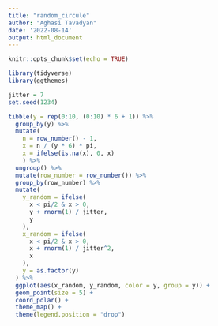 ---
title: "random_circule"
author: "Aghasi Tavadyan"
date: '2022-08-14'
output: html_document
---

```{r setup, include=FALSE}
knitr::opts_chunk$set(echo = TRUE)
```

```{r}
library(tidyverse)
library(ggthemes)
```


```{r}
jitter = 7
set.seed(1234)

tibble(y = rep(0:10, (0:10) * 6 + 1)) %>% 
  group_by(y) %>% 
  mutate(
    n = row_number() - 1,
    x = n / (y * 6) * pi,
    x = ifelse(is.na(x), 0, x)
    ) %>% 
  ungroup() %>%
  mutate(row_number = row_number()) %>% 
  group_by(row_number) %>% 
  mutate(
    y_random = ifelse(
      x < pi/2 & x > 0,
      y + rnorm(1) / jitter,
      y
    ),
    x_random = ifelse(
      x < pi/2 & x > 0,
      x + rnorm(1) / jitter^2,
      x
    ),
    y = as.factor(y)
  ) %>%
  ggplot(aes(x_random, y_random, color = y, group = y)) +
  geom_point(size = 5) +
  coord_polar() +
  theme_map() +
  theme(legend.position = "drop")
```

